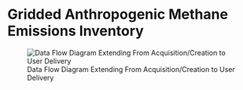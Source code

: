 # Gridded Anthropogenic Methane Emissions Inventory

![Data Flow Diagram Extending From Acquisition/Creation to User Delivery](./media/epa-ch4emission-grid-v2express_Data_Flow.png)
